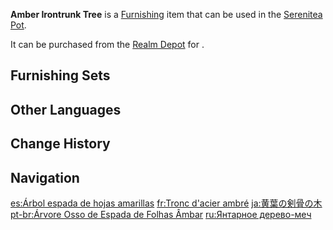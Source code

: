 {{Furnishing Infobox
|id             = 372314
|image          = Item Amber Irontrunk Tree.png
|category       = Landform
|subcategory    = Tree
|quality        = 3
|adeptal_energy = 20
|load           = 100
|reduced_load   = 100
|description    = Save for a few rare and precious tree types, the people of [[Liyue]] are accustomed to using broad-reaching collective terms for trees and aren't so fussy about the exact species of tree included. For example, trees with straight trunks are referred to by the more sophisticated-sounding term "Irontrunk."<br>Because the trunk of the Amber Irontrunk Tree is so straight, some adventurers use it to make wooden weaponry so that they can practice with each other and hone their fighting skills.<br>Whether this kind of training comes in handy when the time comes to brandish a real weapon and face off against a formidable foe is hard to say.
|source1        = [[Realm Depot]]
|source2        = [[Adeptal Mirror]]
}}
'''Amber Irontrunk Tree''' is a [[Furnishing]] item that can be used in the [[Serenitea Pot]].

It can be purchased from the [[Realm Depot]] for {{Item|Realm Currency|30|x=80}}.

==Furnishing Sets==
{{Craft Usage|type=Furnishing Set}}

==Other Languages==
{{Other Languages
|en      = Amber Irontrunk Tree
|zhs     = 缃叶剑骨树
|zhs_rm  = Xiāngyè Jiàngǔ Shù
|zht     = 緗葉劍骨樹
|zht_rm  = Xiāngyè Jiàngǔ Shù
|zh_tl   = 
|ja      = 黄葉の剣骨の木
|ja_rm   = Kouyou no Kenkotsu no Ki{{Assumed}}
|ja_tl   = Autumn Colored Blade Core Tree
|ko      = 황엽 검골나무
|ko_rm   = Hwang'yeop Geomgolnamu
|ko_tl   = Yellow-Leaved Sword Frame Tree
|es      = Árbol espada de hojas amarillas
|es_tl   = Sword Tree of Yellow Leaves
|fr      = Tronc d'acier ambré
|fr_tl   = Amber Steel Trunk
|ru      = Янтарное дерево-меч
|ru_tl   = Amber Tree-Sword
|th      = ไม้ยืนต้นสีเหลืองอร่าม
|th_rm   = 
|th_tl   = 
|vi      = Cây Kiếm Cốt Lá Vàng Nhạt
|vi_tl   = 
|de      = Gelber Schwertknochenbaum
|de_tl   = Yellow Swordbone Tree
|id      = Pohon Irontrunk Berdaun Kekuningan
|id_tl   = Irontrunk Tree With Yellowish Leaves
|pt      = Árvore Osso de Espada de Folhas Âmbar
|pt_tl   = 
|tr      = Kehribar Demir Gövdeli Ağaç
|tr_tl   = 
|it      = Tronco d'acciaio ambrato
|it_tl   = 
}}

==Change History==
{{Change History|1.5}}

==Navigation==
{{Furnishing Navbox|exterior}}

[[es:Árbol espada de hojas amarillas]]
[[fr:Tronc d'acier ambré]]
[[ja:黄葉の剣骨の木]]
[[pt-br:Árvore Osso de Espada de Folhas Âmbar]]
[[ru:Янтарное дерево-меч]]